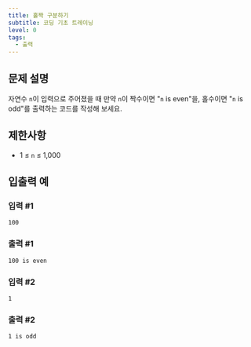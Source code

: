 ```yaml
---
title: 홀짝 구분하기
subtitle: 코딩 기초 트레이닝
level: 0
tags:
  - 출력
---
```


## 문제 설명

자연수 `n`이 입력으로 주어졌을 때 만약 `n`이 짝수이면 "`n` is even"을, 홀수이면 "`n` is odd"를 출력하는 코드를 작성해 보세요.

## 제한사항

- 1 ≤ `n` ≤ 1,000

## 입출력 예

### 입력 #1

```
100
```

### 출력 #1

```
100 is even
```

### 입력 #2

```
1
```

### 출력 #2

```
1 is odd
```
